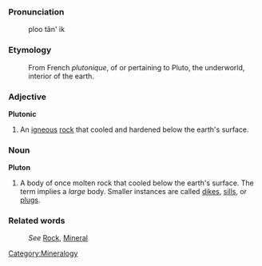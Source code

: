 ===Pronunciation===

:ploo tân' ik

===Etymology===

:From French ''plutonique'', of or pertaining to Pluto, the underworld, interior of the earth.

===Adjective===
'''Plutonic'''
#An [[igneous]] [[rock]] that cooled and hardened below the earth's surface.

=== Noun ===
'''Pluton'''
#A body of once molten rock that cooled below the earth's surface. The term implies a ''large'' body. Smaller instances are called [[dike]]s, [[sill]]s, or [[plug]]s.

===Related words===
:''See'' [[Rock]], [[Mineral]]

[[Category:Mineralogy]]